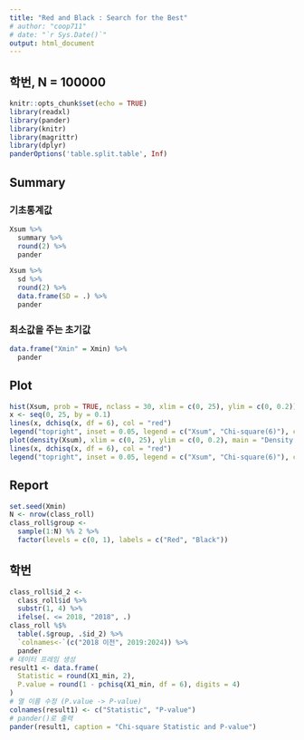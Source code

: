 ```yaml
---
title: "Red and Black : Search for the Best"
# author: "coop711"
# date: "`r Sys.Date()`"
output: html_document
---
```


## 학번, N = 100000

```r
knitr::opts_chunk$set(echo = TRUE)
library(readxl)
library(pander)
library(knitr)
library(magrittr)
library(dplyr)
panderOptions('table.split.table', Inf)
```

<!--
## Data

```r
class_roll <- readRDS("./class_roll_250225.RDS")
str(class_roll)
```

## Helper Functions

```r
# Helper function to calculate chi-square for a given variable
calculate_chi_square <- function(data, group_var) {
  # Table of group vs variable, then run chi-square test
  table(data$group, group_var) %>%
    chisq.test(simulate.p.value = FALSE) %>%
    `[[`(1) %>%
    unname  # Return the chi-square statistic
}

# Function to handle Student ID category
calc_id_chi_square <- function(data) {
  data$id_2 <- data$id %>% substr(1, 4) %>% ifelse(as.numeric(.) <= 2018, "2018", .)
  calculate_chi_square(data, data$id_2)
}

# Function to handle Email service provider category
calc_email_chi_square <- function(data) {
  isp <- data$email %>%
    strsplit("@", fixed = TRUE) %>%
    sapply("[", 2) %>%
    strsplit("[.]", fixed = FALSE) %>%
    sapply("[", 1)
  
  # Group into naver, gmail, 기타서비스
  email_group <- isp %>% 
    `%in%`(c("naver", "gmail")) %>% 
    ifelse(isp, "기타서비스") %>% 
    factor(levels = c("naver", "gmail", "기타서비스"))
  
  calculate_chi_square(data, email_group)
}

# Function to handle phone number category
calc_phone_chi_square <- function(data) {
  cut_label <- paste(paste0(0:9, "000"), paste0(0:9, "999"), sep = "~")
  
  phone_group <- data$cell_no %>%
    substr(start = 8, stop = 11) %>%
    sapply(as.numeric) %>%
    cut(labels = cut_label, breaks = seq(0, 10000, by = 1000))
  
  calculate_chi_square(data, phone_group)
}

# Function to handle last name category
calc_lastname_chi_square <- function(data) {
  f_name <- data$name %>% substring(first = 1, last = 1)
  
  last_name_group <- f_name %>%
    `%in%`(c("김", "이", "박", "최", "정")) %>%
    ifelse(f_name, "기타") %>%
    factor(levels = c("김", "이", "박", "최", "정", "기타"))
  
  calculate_chi_square(data, last_name_group)
}

# Function to handle College category
calc_college_chi_square <- function(data) {
  calculate_chi_square(data, data$college)
}

red_and_black <- function(k) {
  set.seed(k)
  N <- nrow(class_roll) 
  class_roll$group <- 
    sample(1:N) %% 2 %>% 
    factor(levels = c(0, 1), labels = c("Red", "Black"))
  
  # Calculate Chi-square for each category
  X1 <- calc_id_chi_square(class_roll)
#  X2 <- calc_email_chi_square(class_roll)
#  X3 <- calc_phone_chi_square(class_roll)
#  X4 <- calc_lastname_chi_square(class_roll)
#  X5 <- calc_college_chi_square(class_roll)
  
  # Sum of all Chi-square statistics
#  Xsum <- X1 + X2 + X3 + X4 + X5
  
  Xsum <- X1
  
  # Return the sum and individual components (for detailed analysis)
#  list(Xsum = Xsum, X1 = X1, X2 = X2, X3 = X3, X4 = X4, X5 = X5)
  
  list(Xsum = Xsum, X1 = X1)
  
}
```

## Search for Best Configuration

```r
#> Windows version
library(parallel)
M1 <- 1
M2 <- 100

# 클러스터 생성 (예: 4개의 코어 사용)
cl <- makeCluster(detectCores() - 1)

# 각 노드에서 필요한 패키지 로드
clusterEvalQ(cl, {
  library(dplyr)
  library(magrittr)
})

# 각 노드에 필요한 객체와 함수들을 모두 전달
clusterExport(cl, c("class_roll", "calculate_chi_square", 
                    "calc_id_chi_square", "calc_email_chi_square", 
                    "calc_phone_chi_square", "calc_lastname_chi_square", 
                    "calc_college_chi_square", "red_and_black"))

# parLapply() 사용
results <- parLapply(cl, M1:M2, red_and_black)

# 작업 종료 후 클러스터 종료
stopCluster(cl)

# Extract Xsum from the results
Xsum <- sapply(results, function(res) res$Xsum)

# Xsum_list <- sapply(M1:M2, red_and_black)
# Xsum <- Xsum_list$Xsum
names(Xsum) <- M1:M2
Xmin <- names(Xsum[which(Xsum == min(Xsum))])
Xmin
```

```r
#> Mac or Linux Version
library(parallel)
M1 <- 1
M2 <- 100000

# Number of cores on your machine
num_cores <- detectCores() - 1

# Parallelized version of running red_and_black over multiple iterations
results <- mclapply(M1:M2, red_and_black, mc.cores = num_cores)

# Extract Xsum from the results
Xsum <- sapply(results, function(res) res$Xsum)

# Xsum_list <- sapply(M1:M2, red_and_black)
# Xsum <- Xsum_list$Xsum
names(Xsum) <- M1:M2
Xmin <- names(Xsum[which(Xsum == min(Xsum))])
```
-->

## Summary

### 기초통계값

```r
Xsum %>%
  summary %>%
  round(2) %>%
  pander
```

```r
Xsum %>%
  sd %>%
  round(2) %>% 
  data.frame(SD = .) %>%
  pander
```

### 최소값을 주는 초기값

```r
data.frame("Xmin" = Xmin) %>%
  pander
```

<!--
### 0.1보다 작은 카이제곱 값

```r
pchisq(0.1, df = 6) %>%
  as.data.frame() %>%
  setNames("Pr(X <= 0.1)") %>%
  mutate(`Pr(X <= 0.1)` = formatC(`Pr(X <= 0.1)`, format = "e", digits = 2)) %>%
  pander()

Xsum %>%
  `<=`(0.1) %>%
  which %>%
  `[`(Xsum, .) %>%
  round(2) %>%
  pander

best_config <- red_and_black(Xmin)
X1_min <- best_config$X1
# X2_min <- best_config$X2
# X3_min <- best_config$X3
# X4_min <- best_config$X4
# X5_min <- best_config$X5
```
-->

## Plot

```r
hist(Xsum, prob = TRUE, nclass = 30, xlim = c(0, 25), ylim = c(0, 0.2))
x <- seq(0, 25, by = 0.1)
lines(x, dchisq(x, df = 6), col = "red")
legend("topright", inset = 0.05, legend = c("Xsum", "Chi-square(6)"), col = c("black", "red"), lty = 1)
plot(density(Xsum), xlim = c(0, 25), ylim = c(0, 0.2), main = "Density Estimation of Xsum")
lines(x, dchisq(x, df = 6), col = "red")
legend("topright", inset = 0.05, legend = c("Xsum", "Chi-square(6)"), col = c("black", "red"), lty = 1)
```

<!--
## ggplot

```r
library(ggplot2)

# Xsum 히스토그램 및 카이제곱 분포 곡선 추가
ggplot(data.frame(Xsum = Xsum), aes(x = Xsum)) +
  # 히스토그램 (범례에 검은색 테두리로 표시)
  geom_histogram(aes(y = after_stat(density), color = "Xsum"), bins = 30, fill = NA, linewidth = 0.5, na.rm = TRUE) +  
  
  # Chi-square(32) 분포 (붉은 선으로 설정)
  stat_function(fun = dchisq, args = list(df = 6), aes(color = "Chi-square(6)"), linewidth = 0.5) +
  
  # 축 범위 설정
  xlim(0, 25) + ylim(0, 0.2) +
  
  # 제목과 축 라벨 설정
  labs(title = "Histogram of Xsum", x = "Xsum", y = "Density") +
  
  # 수동 색상 설정 (Xsum은 검은색, Chi-square(32)은 빨간색)
  scale_color_manual(values = c("Chi-square(6)" = "red", "Xsum" = "black"), 
                     name = NULL,
                     labels = c("Chi-square(6) Density", "Histogram of Xsum")) +
  
  # 범례를 선 스타일로 표시
  guides(color = guide_legend(override.aes = list(linetype = c("solid", "solid"), 
                                                   fill = c(NA, NA),  # 히스토그램도 선으로 나타내기 위해
                                                   size = 1))) +
  
  # 미니멀 테마와 플롯 타이틀 가운데 정렬
  theme_minimal() +
  theme(plot.title = element_text(hjust = 0.5, face = "bold"),
        panel.border = element_rect(color = "black", fill = NA),
        legend.position = "inside",
        legend.position.inside = c(0.8, 0.8),                            # 범례를 플롯 내부에 배치
        legend.box = "rect",                                      # 범례를 박스로 설정
        legend.background = element_rect(color = "black")) 


# Density Estimation
ggplot(data.frame(Xsum = Xsum), aes(x = Xsum)) +
  # Xsum의 밀도 추정 곡선 (검은색)
  geom_density(aes(color = "Xsum"), linetype = "solid", linewidth = 0.5, na.rm = TRUE) +
  
  # Chi-square(32)의 카이제곱 분포 곡선 (붉은색)
  stat_function(fun = dchisq, args = list(df = 6), aes(color = "Chi-square(6)"), linetype = "solid", linewidth = 0.5) +
  
  # 축 범위 설정
  xlim(0, 25) + ylim(0, 0.2) +
  
  # 제목과 축 라벨 설정
  labs(title = "Density Estimation of Xsum", x = "Xsum", y = "Density") +
  
  # 색상 수동 설정
  scale_color_manual(values = c("Chi-square(6)" = "red", "Xsum" = "black"), 
                     name = NULL, 
                     labels = c("Chi-square(6) Density", "Smoothed Xsum")) +
  
  # 범례를 선 스타일로 변경
   guides(color = guide_legend(override.aes = list(linetype = "solid", 
                                                   fill = NA,  # 선 색상 유지
                                                   linewidth = 0.5))) +  # 선 높이
  
  # 미니멀 테마 및 범례 스타일 설정
  theme_minimal() +
  theme(plot.title = element_text(hjust = 0.5, face = "bold"),
        panel.border = element_rect(color = "black", fill = NA),     # 플롯 테두리 박스 설정
        legend.position = "inside",
        legend.position.inside = c(0.8, 0.8), 
        legend.box = "rect",                                        # 범례를 박스로 설정
        legend.background = element_rect(color = "black", fill = NA),
        legend.key = element_blank())  # 범례 키 박스 제거 
```
-->

## Report

```r
set.seed(Xmin)
N <- nrow(class_roll) 
class_roll$group <- 
  sample(1:N) %% 2 %>%
  factor(levels = c(0, 1), labels = c("Red", "Black"))
```

## 학번

```r
class_roll$id_2 <-
  class_roll$id %>%
  substr(1, 4) %>%
  ifelse(. <= 2018, "2018", .)
class_roll %$%
  table(.$group, .$id_2) %>%
  `colnames<-`(c("2018 이전", 2019:2024)) %>%
  pander
# 데이터 프레임 생성
result1 <- data.frame(
  Statistic = round(X1_min, 2),
  P.value = round(1 - pchisq(X1_min, df = 6), digits = 4)
)
# 열 이름 수정 (P.value -> P-value)
colnames(result1) <- c("Statistic", "P-value")
# pander()로 출력
pander(result1, caption = "Chi-square Statistic and P-value")
```

<!--
## e-mail 서비스업체

```r
isp <- class_roll$email %>%
  strsplit("@", fixed = TRUE) %>%
  sapply("[", 2) %>%
  strsplit("[.]", fixed = FALSE) %>%
  sapply("[", 1)
isp %>%
  `%in%`(c("naver", "gmail")) %>%
  ifelse(isp, "기타서비스") %>%
  factor(levels = c("naver", "gmail", "기타서비스"),
         labels = c("네이버", "구글", "기타서비스")) %>%
  table(class_roll$group, .) %>%
  pander
# 데이터 프레임 생성
result2 <- data.frame(
  Statistic = round(X2_min, 2),
  P.value = round(1 - pchisq(X2_min, df = 2), digits = 4)
)
# 열 이름 수정 (P.value -> P-value)
colnames(result2) <- c("Statistic", "P-value")
# pander()로 출력
pander(result2, caption = "Chi-square Statistic and P-value")
```

## 전화번호의 분포

```r
cut_label <- paste(paste0(0:9, "000"), paste0(0:9, "999"), 
                   sep = "~")
class_roll$cell_no %>%
  substr(start = 8, stop = 11) %>%
  sapply(as.numeric) %>%
  cut(labels = cut_label, 
      breaks = seq(0, 10000, by = 1000)) %>%
  table(class_roll$group, .) %>%
  pander
# 데이터 프레임 생성
result3 <- data.frame(
  Statistic = round(X3_min, 2),
  P.value = round(1 - pchisq(X3_min, df = 9), digits = 4)
)
# 열 이름 수정 (P.value -> P-value)
colnames(result3) <- c("Statistic", "P-value")
# pander()로 출력
pander(result3, caption = "Chi-square Statistic and P-value")
```

## 성씨 분포

```r
f_name <- class_roll$name %>%
  substring(first = 1, last = 1) 
f_name %>%
  `%in%`(c("김", "이", "박", "최", "정")) %>%
  ifelse(f_name, "기타") %>%
  factor(levels = c("김", "이", "박", "최", "정", "기타")) %>%
  table(class_roll$group, .) %>%
  pander
# 데이터 프레임 생성
result4 <- data.frame(
  Statistic = round(X4_min, 2),
  P.value = round(1 - pchisq(X4_min, df = 5), digits = 4)
)
# 열 이름 수정 (P.value -> P-value)
colnames(result4) <- c("Statistic", "P-value")
# pander()로 출력
pander(result4, caption = "Chi-square Statistic and P-value")
```

## 단과대학

```r
class_roll %$%
  table(.$group, .$college) %>%
  pander(col.names = c("간호", "경영", "글로벌융합", "미디어", "미래융합", "반도체/디스플레이", "사회과학", "인문", "자연과학A", "자연과학B", "정보과학"))
# 데이터 프레임 생성
result5 <- data.frame(
  Statistic = round(X5_min, 2),
  P.value = round(1 - pchisq(X5_min, df = 5), digits = 4)
)
# 열 이름 수정 (P.value -> P-value)
colnames(result5) <- c("Statistic", "P-value")
# pander()로 출력
pander(result5, caption = "Chi-square Statistic and P-value")
```
-->
